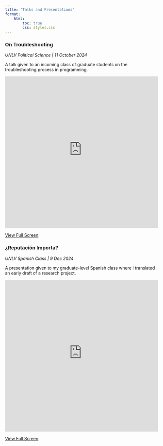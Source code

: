 ```yaml
---
title: "Talks and Presentations"
format:
    html:
        toc: true
        css: styles.css
---
```


<!-- ## Recent Presentations

::: {.presentation-grid}

::: {.presentation-card}

### [On Troubleshooting](https://kevinnavarreteparra.quarto.pub/on-troubleshooting/)
*UNLV Political Science| Date*

Add to this later.

![](https://kevinnavarreteparra.quarto.pub/on-troubleshooting/)

::: -->

::: {.presentation-grid}

::: {.presentation-card}

### On Troubleshooting
*UNLV Political Science | 11 October 2024*

A talk given to an incoming class of graduate students on the troubleshooting process in programming.

<iframe src="https://kevinnavarreteparra.quarto.pub/on-troubleshooting/" width="100%" height="500px" frameborder="0"></iframe>

[View Full Screen](https://kevinnavarreteparra.quarto.pub/on-troubleshooting/){target="_blank"}

:::

::: {.presentation-card}

### ¿Reputación Importa?
*UNLV Spanish Class | 9 Dec 2024*

A presentation given to my graduate-level Spanish class where I translated an early draft of a research project. 

<iframe src="https://kevinnavarreteparra.quarto.pub/span709-ponencia/" width="100%" height="500px" frameborder="0"></iframe>

[View Full Screen](https://kevinnavarreteparra.quarto.pub/span709-ponencia/){target="_blank"}

:::

:::

